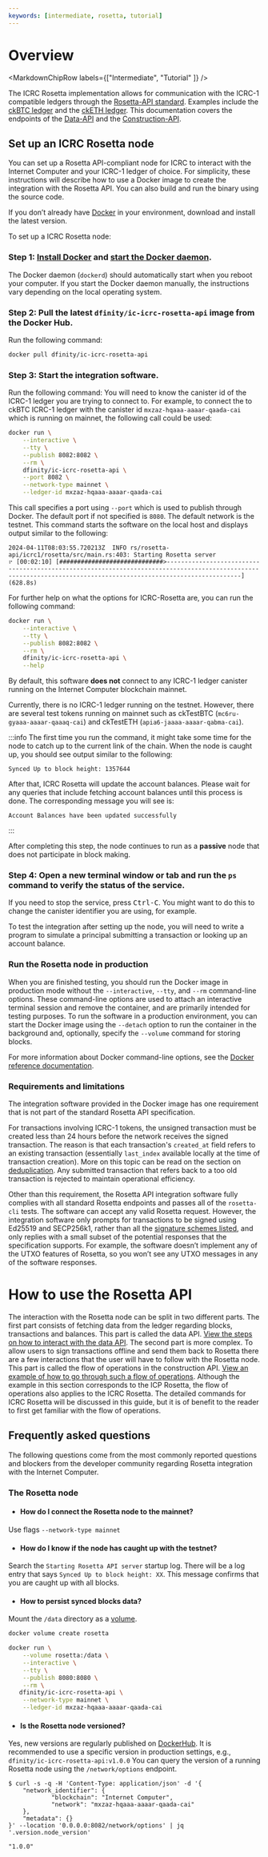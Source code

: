 ```yaml
---
keywords: [intermediate, rosetta, tutorial]
---
```



# Overview
<MarkdownChipRow labels={["Intermediate", "Tutorial" ]} />

The ICRC Rosetta implementation allows for communication with the ICRC-1 compatible ledgers through the [Rosetta-API standard](https://docs.cloud.coinbase.com/rosetta/docs/welcome). Examples include the [ckBTC ledger](https://dashboard.internetcomputer.org/canister/mxzaz-hqaaa-aaaar-qaada-cai) and the [ckETH ledger](https://dashboard.internetcomputer.org/canister/ss2fx-dyaaa-aaaar-qacoq-cai).
This documentation covers the endpoints of the [Data-API](/docs/developer-docs/defi/rosetta/icrc_rosetta/data_api/index.mdx) and the [Construction-API](/docs/developer-docs/defi/rosetta/icrc_rosetta/construction_api/index.mdx). 

## Set up an ICRC Rosetta node

You can set up a Rosetta API-compliant node for ICRC to interact with the Internet Computer and your ICRC-1 ledger of choice.
For simplicity, these instructions will describe how to use a Docker image to create the integration with the Rosetta API.
You can also build and run the binary using the source code.

If you don’t already have [Docker](https://docs.docker.com/get-docker/) in your environment, download and install the latest version.

To set up a ICRC Rosetta node:

### Step 1:  [Install Docker](https://docs.docker.com/get-docker/) and [start the Docker daemon](https://docs.docker.com/config/daemon/).

The Docker daemon (`dockerd`) should automatically start when you reboot your computer. If you start the Docker daemon manually, the instructions vary depending on the local operating system.

### Step 2:  Pull the latest `dfinity/ic-icrc-rosetta-api` image from the Docker Hub.

Run the following command:

``` bash
docker pull dfinity/ic-icrc-rosetta-api
```

### Step 3: Start the integration software.

Run the following command:
You will need to know the canister id of the ICRC-1 ledger you are trying to connect to. For example, to connect the to ckBTC ICRC-1 ledger with the canister id `mxzaz-hqaaa-aaaar-qaada-cai` which is running on mainnet, the following call could be used: 
``` bash
docker run \
    --interactive \
    --tty \
    --publish 8082:8082 \
    --rm \
    dfinity/ic-icrc-rosetta-api \
    --port 8082 \
    --network-type mainnet \
    --ledger-id mxzaz-hqaaa-aaaar-qaada-cai
```
This call specifies a port using `--port` which is used to publish through Docker. 
The default port if not specified is `8080`. The default network is the testnet. 
This command starts the software on the local host and displays output similar to the following:

    2024-04-11T08:03:55.720213Z  INFO rs/rosetta-api/icrc1/rosetta/src/main.rs:403: Starting Rosetta server
    ⠖ [00:02:10] [#############################>-----------------------------------------------------------------------------------------------------------------------------------------------------------------] (628.8s) 

For further help on what the options for ICRC-Rosetta are, you can run the following command:
``` bash
docker run \
    --interactive \
    --tty \
    --publish 8082:8082 \
    --rm \
    dfinity/ic-icrc-rosetta-api \
    --help
```

By default, this software **does not** connect to any ICRC-1 ledger canister running on the Internet Computer blockchain mainnet.

Currently, there is no ICRC-1 ledger running on the testnet. However, there are several test tokens running on mainnet such as ckTestBTC (`mc6ru-gyaaa-aaaar-qaaaq-cai`) and ckTestETH (`apia6-jaaaa-aaaar-qabma-cai`). 

:::info
The first time you run the command, it might take some time for the node to catch up to the current link of the chain.
When the node is caught up, you should see output similar to the following:

    Synced Up to block height: 1357644

After that, ICRC Rosetta will update the account balances. Please wait for any queries that include fetching account balances until this process is done. 
The corresponding message you will see is:

    Account Balances have been updated successfully

:::



After completing this step, the node continues to run as a **passive** node that does not participate in block making.

### Step 4:  Open a new terminal window or tab and run the `ps` command to verify the status of the service.

If you need to stop the service, press <kbd>Ctrl-C</kbd>. You might want to do this to change the canister identifier you are using, for example.

To test the integration after setting up the node, you will need to write a program to simulate a principal submitting a transaction or looking up an account balance.

### Run the Rosetta node in production

When you are finished testing, you should run the Docker image in production mode without the `--interactive`, `--tty`, and `--rm` command-line options.
These command-line options are used to attach an interactive terminal session and remove the container, and are primarily intended for testing purposes.
To run the software in a production environment, you can start the Docker image using the `--detach` option to run the container in the background and, optionally, specify the `--volume` command for storing blocks.

For more information about Docker command-line options, see the [Docker reference documentation](https://docs.docker.com/engine/reference/commandline/run/).

### Requirements and limitations

The integration software provided in the Docker image has one requirement that is not part of the standard Rosetta API specification.

For transactions involving ICRC-1 tokens, the unsigned transaction must be created less than 24 hours before the network receives the signed transaction.
The reason is that each transaction's `created_at` field refers to an existing transaction (essentially `last_index` available locally at the time of transaction creation). More on this topic can be read on the section on [deduplication](https://github.com/dfinity/ICRC-1/blob/main/standards/ICRC-1/README.md#transaction_deduplication).
Any submitted transaction that refers back to a too old transaction is rejected to maintain operational efficiency.

Other than this requirement, the Rosetta API integration software fully complies with all standard Rosetta endpoints and passes all of the `rosetta-cli` tests.
The software can accept any valid Rosetta request.
However, the integration software only prompts for transactions to be signed using Ed25519 and SECP256k1, rather than all the [signature schemes listed](https://www.rosetta-api.org/docs/models/SignatureType.html#values), and only replies with a small subset of the potential responses that the specification supports.
For example, the software doesn’t implement any of the UTXO features of Rosetta, so you won’t see any UTXO messages in any of the software responses.


# How to use the Rosetta API
The interaction with the Rosetta node can be split in two different parts. The first part consists of fetching data from the ledger regarding blocks, transactions and balances. This part is called the data API. [View the steps on how to interact with the data API](/docs/developer-docs/defi/rosetta/icrc_rosetta/data_api/index.mdx). 
The second part is more complex. To allow users to sign transactions offline and send them back to Rosetta there are a few interactions that the user will have to follow with the Rosetta node. This part is called the flow of operations in the construction API. [View an example of how to go through such a flow of operations](/docs/developer-docs/defi/rosetta/icp_rosetta/construction_api/index.mdx). Although the example in this section corresponds to the ICP Rosetta, the flow of operations also applies to the ICRC Rosetta. The detailed commands for ICRC Rosetta will be discussed in this guide, but it is of benefit to the reader to first get familiar with the flow of operations. 

## Frequently asked questions
The following questions come from the most commonly reported questions and blockers from the developer community regarding Rosetta integration with the Internet Computer.

### The Rosetta node

- #### How do I connect the Rosetta node to the mainnet?
Use flags `--network-type mainnet`

- #### How do I know if the node has caught up with the testnet?
Search the `Starting Rosetta API server` startup log. There will be a log entry that says `Synced Up to block height: XX`.
This message confirms that you are caught up with all blocks.

- #### How to persist synced blocks data?
Mount the `/data` directory as a [volume](https://docs.docker.com/storage/volumes/).

```bash
docker volume create rosetta
```
```bash
docker run \
    --volume rosetta:/data \
    --interactive \
    --tty \
    --publish 8080:8080 \
    --rm \
   dfinity/ic-icrc-rosetta-api \
    --network-type mainnet \
    --ledger-id mxzaz-hqaaa-aaaar-qaada-cai
```

- #### Is the Rosetta node versioned?
Yes, new versions are regularly published on [DockerHub](https://hub.docker.com/r/dfinity/ic-icrc-rosetta-api/tags).
It is recommended to use a specific version in production settings, e.g., `dfinity/ic-icrc-rosetta-api:v1.0.0`
You can query the version of a running Rosetta node using the `/network/options` endpoint.

```console
$ curl -s -q -H 'Content-Type: application/json' -d '{
    "network_identifier": {
            "blockchain": "Internet Computer",
            "network": "mxzaz-hqaaa-aaaar-qaada-cai"
    },
    "metadata": {}
}' --location '0.0.0.0:8082/network/options' | jq '.version.node_version'

"1.0.0"
```